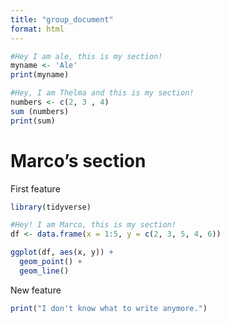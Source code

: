 ```yaml
---
title: "group_document"
format: html
---
```


```r
#Hey I am ale, this is my section! 
myname <- 'Ale'
print(myname)
```

```r
#Hey, I am Thelma and this is my section!
numbers <- c(2, 3 , 4)
sum (numbers)
print(sum)
```

# Marco's section

First feature

```r
library(tidyverse)

#Hey! I am Marco, this is my section!
df <- data.frame(x = 1:5, y = c(2, 3, 5, 4, 6))

ggplot(df, aes(x, y)) +
  geom_point() +
  geom_line()
```

New feature

```r
print("I don't know what to write anymore.")
```
